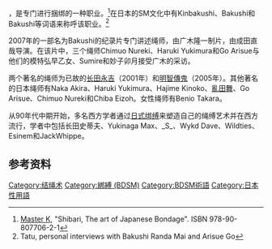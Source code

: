 {{vgname2|绳师|en=Nawashi}}，是专门进行捆绑的一种职业。<ref>[[Master_K|Master K]], "Shibari, The art of Japanese Bondage".  ISBN 978-90-807706-2-1</ref>在日本的SM文化中有Kinbakushi、Bakushi和Bakushi等词语来称呼该职业。<ref>Tatu, personal interviews with Bakushi Randa Mai and Arisue Go</ref>

2007年的一部名为Bakushi的纪录片专门讲述绳师，由广木隆一制片，由成田直哉导演。在该片中，三个绳师Chimuo Nureki、Haruki Yukimura和Go Arisue与他们的模特弘早乙女、Sumire和妙子卯月接受广木的采访。

两个著名的绳师为已故的[[长田永吉|长田永吉]]（2001年）和[[明智傳鬼|明智傳鬼]]（2005年）。其他著名的日本绳师有Naka Akira、Haruki Yukimura、Hajime Kinoko、[[亂田舞|亂田舞]]、Go Arisue、Chimuo Nureki和Chiba Eizoh。女性绳师有Benio Takara。

从90年代中期开始，多名西方学者通过[[日式绑缚|日式绑缚]]来塑造自己的绳缚艺术并在西方流行，学者中包括长田史蒂夫、Yukinaga Max、_S_、Wykd Dave、Wildties、Esinem和JackWhippe。

==参考资料==
{{reflist}}

{{BDSM}}

[[Category:结绳术|Category:结绳术]]
[[Category:綁縛_(BDSM)|Category:綁縛 (BDSM)]]
[[Category:BDSM術語|Category:BDSM術語]]
[[Category:日本性用語|Category:日本性用語]]